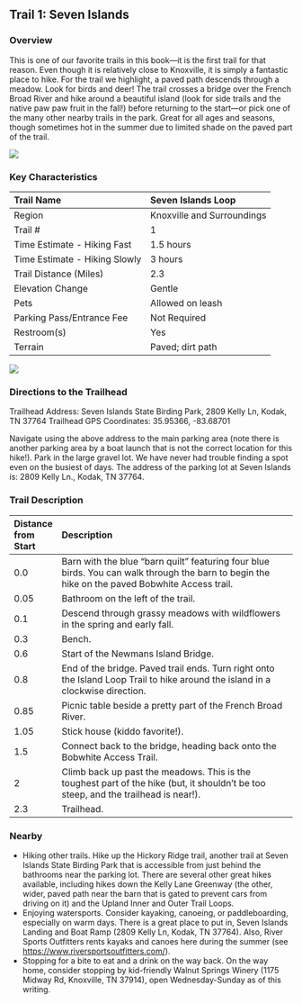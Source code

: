 ## Trail 1: Seven Islands

### Overview

This is one of our favorite trails in this book—it is the first trail for that reason. Even though it is relatively close to Knoxville, it is simply a fantastic place to hike. For the trail we highlight, a paved path descends through a meadow. Look for birds and deer! The trail crosses a bridge over the French Broad River and hike around a beautiful island (look for side trails and the native paw paw fruit in the fall!) before returning to the start—or pick one of the many other nearby trails in the park. Great for all ages and seasons, though sometimes hot in the summer due to limited shade on the paved part of the trail.

![](img/trail-01-figure-01.jpg)


### Key Characteristics

| Trail Name                    | Seven Islands Loop         |
|:------------------------------|:---------------------------|
| Region                        | Knoxville and Surroundings |
| Trail \#                      | 1                          |
| Time Estimate - Hiking Fast   | 1.5 hours                  |
| Time Estimate - Hiking Slowly | 3 hours                    |
| Trail Distance (Miles)        | 2.3                        |
| Elevation Change              | Gentle                     |
| Pets                          | Allowed on leash           |
| Parking Pass/Entrance Fee     | Not Required               |
| Restroom(s)                   | Yes                        |
| Terrain                       | Paved; dirt path           |

![](maps/trail-01-map.jpeg)

### Directions to the Trailhead

Trailhead Address: Seven Islands State Birding Park, 2809 Kelly Ln, Kodak, TN 37764 Trailhead GPS Coordinates: 35.95366, -83.68701

Navigate using the above address to the main parking area (note there is another parking area by a boat launch that is not the correct location for this hike!). Park in the large gravel lot. We have never had trouble finding a spot even on the busiest of days. The address of the parking lot at Seven Islands is: 2809 Kelly Ln., Kodak, TN 37764.

### Trail Description

| Distance from Start | Description                                                                                                                                    |
|:--------------------|:-----------------------------------------------------------------------------------------------------------------------------------------------|
| 0.0                 | Barn with the blue "barn quilt" featuring four blue birds. You can walk through the barn to begin the hike on the paved Bobwhite Access trail. |
| 0.05                | Bathroom on the left of the trail.                                                                                                             |
| 0.1                 | Descend through grassy meadows with wildflowers in the spring and early fall.                                                                  |
| 0.3                 | Bench.                                                                                                                                         |
| 0.6                 | Start of the Newmans Island Bridge.                                                                                                            |
| 0.8                 | End of the bridge. Paved trail ends. Turn right onto the Island Loop Trail to hike around the island in a clockwise direction.                 |
| 0.85                | Picnic table beside a pretty part of the French Broad River.                                                                                   |
| 1.05                | Stick house (kiddo favorite!).                                                                                                                 |
| 1.5                 | Connect back to the bridge, heading back onto the Bobwhite Access Trail.                                                                       |
| 2                   | Climb back up past the meadows. This is the toughest part of the hike (but, it shouldn't be too steep, and the trailhead is near!).            |
| 2.3                 | Trailhead.                                                                                                                                     |

### Nearby

-   Hiking other trails. Hike up the Hickory Ridge trail, another trail at Seven Islands State Birding Park that is accessible from just behind the bathrooms near the parking lot. There are several other great hikes available, including hikes down the Kelly Lane Greenway (the other, wider, paved path near the barn that is gated to prevent cars from driving on it) and the Upland Inner and Outer Trail Loops.
-   Enjoying watersports. Consider kayaking, canoeing, or paddleboarding, especially on warm days. There is a great place to put in, Seven Islands Landing and Boat Ramp (2809 Kelly Ln, Kodak, TN 37764). Also, River Sports Outfitters rents kayaks and canoes here during the summer (see <https://www.riversportsoutfitters.com/>).
-   Stopping for a bite to eat and a drink on the way back. On the way home, consider stopping by kid-friendly Walnut Springs Winery (1175 Midway Rd, Knoxville, TN 37914), open Wednesday-Sunday as of this writing.
